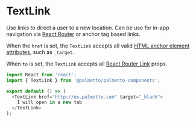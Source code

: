 
<Meta title="Components/TextLink/Codesandbox" />

# TextLink

Use links to direct a user to a new location. Can be use for in-app navigation via [React Router](https://reactrouter.com/)
or anchor tag based links.

When the `href` is set, the `TextLink` accepts all valid [HTML anchor element attributes](https://developer.mozilla.org/en-US/docs/Web/HTML/Element/a), such as `_target`.

When `to` is set, the `TextLink` accepts all [React Router Link](https://reactrouter.com/web/api/Link) props.

```js codesandbox=palmetto-components
import React from 'react';
import { TextLink } from '@palmetto/palmetto-components';

export default () => (
  <TextLink href="http://ux.palmetto.com" target="_blank">
    I will open in a new tab
  </TextLink>
);
```